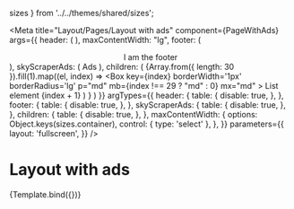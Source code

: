   sizes
} from '../../themes/shared/sizes';

<Meta
  title="Layout/Pages/Layout with ads"
  component={PageWithAds}
  args={{
    header: (
      <SimpleHeader
        title="I am a simple header!"
        url="https://www.autoscout24.ch/de"
      />
    ),
    maxContentWidth: "lg",
    footer: (
      <Box bg="gray.200" h="400px">
        <Divider />
        <Center><Text p="2xl">I am the footer</Text></Center>
      </Box>
    ),
    skyScraperAds: (
      <Flex
        bg="red.100"
        h="600px"
        justifyContent="center"
        alignItems="center"
      >
        <Text>Ads</Text>
      </Flex>
    ),
    children: (
      <Box bg="green.100" py="md">
        {Array.from({ length: 30 }).fill(1).map((el, index) =>
          <Box
            key={index}
            borderWidth='1px'
            borderRadius='lg'
            p="md"
            mb={index !== 29 ? "md" : 0}
            mx="md"
          >
            <Text>List element {index + 1}</Text>
          </Box>)
        }
      </Box>
    )
  }}
  argTypes={{
    header: {
      table: {
        disable: true,
      },
    },
    footer: {
      table: {
        disable: true,
      },
    },
    skyScraperAds: {
      table: {
        disable: true,
      },
    },
    children: {
      table: {
        disable: true,
      },
    },
    maxContentWidth: {
      options: Object.keys(sizes.container),
      control: { type: 'select' },
    },
  }}
  parameters={{
    layout: 'fullscreen',
  }}
/>


# Layout with ads

<Canvas>
  <Story
    name="Layout with ads"
  >
    {Template.bind({})}
  </Story>
</Canvas>

<ArgsTable story="Layout with ads" />

